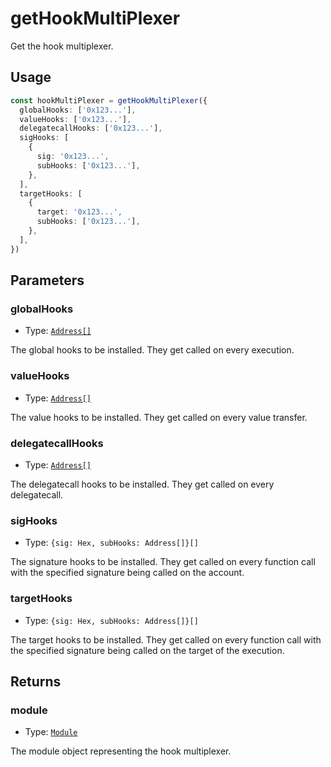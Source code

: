 # getHookMultiPlexer

Get the hook multiplexer.

## Usage

```typescript copy
const hookMultiPlexer = getHookMultiPlexer({
  globalHooks: ['0x123...'],
  valueHooks: ['0x123...'],
  delegatecallHooks: ['0x123...'],
  sigHooks: [
    {
      sig: '0x123...',
      subHooks: ['0x123...'],
    },
  ],
  targetHooks: [
    {
      target: '0x123...',
      subHooks: ['0x123...'],
    },
  ],
})
```

## Parameters

### globalHooks

- Type: [`Address[]`](https://viem.sh/docs/glossary/types#address)

The global hooks to be installed. They get called on every execution.

### valueHooks

- Type: [`Address[]`](https://viem.sh/docs/glossary/types#address)

The value hooks to be installed. They get called on every value transfer.

### delegatecallHooks

- Type: [`Address[]`](https://viem.sh/docs/glossary/types#address)

The delegatecall hooks to be installed. They get called on every delegatecall.

### sigHooks

- Type: `{sig: Hex, subHooks: Address[]}[]`

The signature hooks to be installed. They get called on every function call with the specified signature being called on the account.

### targetHooks

- Type: `{sig: Hex, subHooks: Address[]}[]`

The target hooks to be installed. They get called on every function call with the specified signature being called on the target of the execution.

## Returns

### module

- Type: [`Module`](/module-sdk/glossary/types#module)

The module object representing the hook multiplexer.
